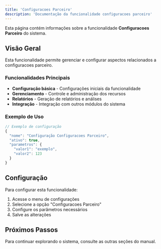 ```yaml
---
title: 'Configuracoes Parceiro'
description: 'Documentação da funcionalidade configuracoes parceiro'
---
```


Esta página contém informações sobre a funcionalidade **Configuracoes Parceiro** do sistema.

## Visão Geral

Esta funcionalidade permite gerenciar e configurar aspectos relacionados a configuracoes parceiro.

### Funcionalidades Principais

- **Configuração básica** - Configurações iniciais da funcionalidade
- **Gerenciamento** - Controle e administração dos recursos
- **Relatórios** - Geração de relatórios e análises
- **Integração** - Integração com outros módulos do sistema

### Exemplo de Uso

```javascript
// Exemplo de configuração
{
  "nome": "Configuração Configuracoes Parceiro",
  "ativo": true,
  "parametros": {
    "valor1": "exemplo",
    "valor2": 123
  }
}
```

## Configuração

Para configurar esta funcionalidade:

1. Acesse o menu de configurações
2. Selecione a opção "Configuracoes Parceiro"
3. Configure os parâmetros necessários
4. Salve as alterações

## Próximos Passos

Para continuar explorando o sistema, consulte as outras seções do manual.

